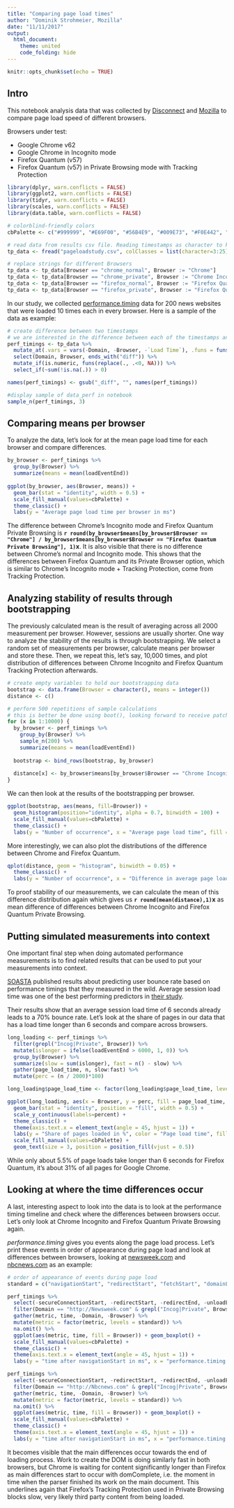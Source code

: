 ```yaml
---
title: "Comparing page load times"
author: "Dominik Strohmeier, Mozilla"
date: "11/11/2017"
output:
  html_document:
    theme: united
    code_folding: hide
---
```


```r
knitr::opts_chunk$set(echo = TRUE)
```

## Intro

This notebook analysis data that was collected by [Disconnect](https://disconnect.me/) and [Mozilla](https://www.mozilla.org/en-US/) to compare page load speed of different browsers.

Browsers under test:

* Google Chrome v62
* Google Chrome in Incognito mode
* Firefox Quantum (v57)
* Firefox Quantum (v57) in Private Browsing mode with Tracking Protection

```r
library(dplyr, warn.conflicts = FALSE)
library(ggplot2, warn.conflicts = FALSE)
library(tidyr, warn.conflicts = FALSE)
library(scales, warn.conflicts = FALSE)
library(data.table, warn.conflicts = FALSE)

# colorblind-friendly colors
cbPalette <- c("#999999", "#E69F00", "#56B4E9", "#009E73", "#F0E442", "#0072B2", "#D55E00", "#CC79A7")

# read data from results csv file. Reading timestamps as character to keep it readible.
tp_data <- fread("pageloadstudy.csv", colClasses = list(character=3:25))

# replace strings for different Browsers
tp_data <- tp_data[Browser == "chrome_normal", Browser := "Chrome"]
tp_data <- tp_data[Browser == "chrome_private", Browser := "Chrome Incognito"]
tp_data <- tp_data[Browser == "firefox_normal", Browser := "Firefox Quantum"]
tp_data <- tp_data[Browser == "firefox_private", Browser := "Firefox Quantum Private Browsing"]
```

In our study, we collected [performance.timing](https://developer.mozilla.org/en-US/docs/Web/API/PerformanceTiming) data for 200 news websites that were loaded 10 times each in every browser. Here is a sample of the data as example:

```r
# create difference between two timestamps
# we are interested in the difference between each of the timestamps and navigationStart
perf_timings <- tp_data %>% 
  mutate_at(.vars = vars(-Domain, -Browser, -`Load Time`), .funs = funs(diff = as.numeric(.)-as.numeric(navigationStart))) %>% 
  select(Domain, Browser, ends_with("diff")) %>% 
  mutate_if(is.numeric, funs(replace(., .<0, NA))) %>% 
  select_if(~sum(!is.na(.)) > 0)

names(perf_timings) <- gsub("_diff", "", names(perf_timings))

#display sample of data_perf in notebook
sample_n(perf_timings, 3)
```


## Comparing means per browser

To analyze the data, let's look for at the mean page load time for each browser and compare differences.

```r

by_browser <- perf_timings %>% 
  group_by(Browser) %>% 
  summarize(means = mean(loadEventEnd))
  
ggplot(by_browser, aes(Browser, means)) +
  geom_bar(stat = "identity", width = 0.5) +
  scale_fill_manual(values=cbPalette) +
  theme_classic() +
  labs(y = "Average page load time per browser in ms")

```

The difference between Chrome's Incognito mode and Firefox Quantum Private Browsing is **`r round(by_browser$means[by_browser$Browser == "Chrome"] / by_browser$means[by_browser$Browser == "Firefox Quantum Private Browsing"], 1)`x**. It is also visible that there is no difference between Chrome's normal and Incognito mode. This shows that the differences between Firefox Quantum and its Private Browser option, which is similar to Chrome's Incognito mode + Tracking Protection, come from Tracking Protection.

## Analyzing stability of results through bootstrapping

The previously calculated mean is the result of averaging across all 2000 measurement per browser. However, sessions are usually shorter. One way to analyze the stability of the results is through bootstrapping. We select a random set of measurements per browser, calculate means per browser and store these. Then, we repeat this, let's say, 10,000 times, and plot distribution of differences between Chrome Incognito and Firefox Quantum Tracking Protection afterwards.

```r
# create empty variables to hold our bootstrapping data
bootstrap <- data.frame(Browser = character(), means = integer())
distance <- c()

# perform 500 repetitions of sample calculations
# this is better be done using boot(), looking forward to receive patches
for (x in 1:10000) {
  by_browser <- perf_timings %>% 
    group_by(Browser) %>% 
    sample_n(200) %>% 
    summarize(means = mean(loadEventEnd))
  
  bootstrap <- bind_rows(bootstrap, by_browser)
  
  distance[x] <- by_browser$means[by_browser$Browser == "Chrome Incognito"] / by_browser$means[by_browser$Browser == "Firefox Quantum Private Browsing"]
}
```

We can then look at the results of the bootstrapping per browser.

```r
ggplot(bootstrap, aes(means, fill=Browser)) +
  geom_histogram(position="identity", alpha = 0.7, binwidth = 100) + 
  scale_fill_manual(values=cbPalette) +
  theme_classic() +
  labs(y = "Number of occurrence", x = "Average page load time", fill = "Browser")
```

More interestingly, we can also plot the distributions of the difference between Chrome and Firefox Quantum.

```r
qplot(distance, geom = "histogram", binwidth = 0.05) +
  theme_classic() +
  labs(y = "Number of occurrence", x = "Difference in average page load time between Chrome and Firefox Quantum")
```

To proof stability of our measurements, we can calculate the mean of this difference distribution again which gives us **`r round(mean(distance),1)`x** as mean difference of differences between Chrome Incognito and Firefox Quantum Private Browsing.

## Putting simulated measurements into context
One important final step when doing automated performance measurements is to find related results that can be used to put your measurements into context. 

[SOASTA](www.soasta.com) published results about predicting user bounce rate based on performance timings that they measured in the wild. Average session load time was one of the best performing predictors in [their study](https://www.slideshare.net/tammyeverts/using-machine-learning-to-determine-drivers-of-bounce-and-conversion-66319405).

Their results show that an average session load time of 6 seconds already leads to a 70% bounce rate. Let's look at the share of pages in our data that has a load time longer than 6 seconds and compare across browsers.

```r
long_loading <- perf_timings %>% 
  filter(grepl("Incog|Private", Browser)) %>% 
  mutate(islonger = ifelse(loadEventEnd > 6000, 1, 0)) %>% 
  group_by(Browser) %>% 
  summarize(slow = sum(islonger), fast = n() - slow) %>% 
  gather(page_load_time, n, slow:fast) %>% 
  mutate(perc = (n / 2000)*100)

long_loading$page_load_time <- factor(long_loading$page_load_time, levels=c("fast", "slow"), labels=c("within 6 sec", "longer than 6 sec"))

ggplot(long_loading, aes(x = Browser, y = perc, fill = page_load_time, label = perc)) + 
  geom_bar(stat = "identity", position = "fill", width = 0.5) + 
  scale_y_continuous(labels=percent) + 
  theme_classic() +
  theme(axis.text.x = element_text(angle = 45, hjust = 1)) +
  labs(y = "Share of pages loaded in %", color = "Page load time", fill = "Page load time") + 
  scale_fill_manual(values=cbPalette) +
  geom_text(size = 3, position = position_fill(vjust = 0.5))
```

While only about 5.5% of page loads take longer than 6 seconds for Firefox Quantum, it's about 31% of all pages for Google Chrome.

## Looking at where the time differences occur
A last, interesting aspect to look into the data is to look at the performance timing timeline and check where the differences between browsers occur. Let's only look at Chrome Incognito and Firefox Quantum Private Browsing again.

*performance.timing* gives you events along the page load process. Let's print these events in order of appearance during page load and look at differences between browsers, looking at [newsweek.com](http://Newsweek.com) and [nbcnews.com](http://Nbcnews.com) as an example:

```r
# order of appearance of events during page load
standard = c("navigationStart", "redirectStart", "fetchStart", "domainLookupStart", "domainLookupEnd", "connectStart", "connectEnd", "responseStart", "responseEnd", "domLoading", "domInteractive", "domContentLoadedEventStart", "domContentLoadedEventEnd", "domComplete", "loadEventStart", "loadEventEnd")

perf_timings %>%
  select(-secureConnectionStart, -redirectStart, -redirectEnd, -unloadEventEnd, -unloadEventStart) %>%
  filter(Domain == "http://Newsweek.com" & grepl("Incog|Private", Browser)) %>%
  gather(metric, time, -Domain, -Browser) %>%
  mutate(metric = factor(metric, levels = standard)) %>%
  na.omit() %>%
  ggplot(aes(metric, time, fill = Browser)) + geom_boxplot() +
  scale_fill_manual(values=cbPalette) +
  theme_classic() +
  theme(axis.text.x = element_text(angle = 45, hjust = 1)) +
  labs(y = "time after navigationStart in ms", x = "performance.timing events", title = "newsweek.com")

perf_timings %>%
  select(-secureConnectionStart, -redirectStart, -redirectEnd, -unloadEventEnd, -unloadEventStart) %>%
  filter(Domain == "http://Nbcnews.com" & grepl("Incog|Private", Browser)) %>%
  gather(metric, time, -Domain, -Browser) %>%
  mutate(metric = factor(metric, levels = standard)) %>%
  na.omit() %>%
  ggplot(aes(metric, time, fill = Browser)) + geom_boxplot() +
  scale_fill_manual(values=cbPalette) +
  theme_classic() +
  theme(axis.text.x = element_text(angle = 45, hjust = 1)) +
  labs(y = "time after navigationStart in ms", x = "performance.timing events", title = "nbcnews.com")
```

It becomes visible that the main differences occur towards the end of loading process. Work to create the DOM is doing similarly fast in both browsers, but Chrome is waiting for content significantly longer than Firefox as main differences start to occur with domComplete, i.e. the moment in time when the parser finished its work on the main document. This underlines again that Firefox's Tracking Protection used in Private Browsing blocks slow, very likely third party content from being loaded.

